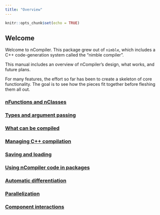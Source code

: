 ```yaml
---
title: "Overview"
---
```


```r
knitr::opts_chunk$set(echo = TRUE)
```

## Welcome

Welcome to nCompiler.  This package grew out of `nimble`, which includes a C++ code-generation system called the "nimble compiler".

This manual includes an overview of nCompiler's design, what works, and future plans.

For many features, the effort so far has been to create a skeleton of core functionality.  The goal is to see how the pieces fit together before fleshing them all out.

### [nFunctions and nClasses](nFunctions_and_nClasses.html)

### [Types and argument passing](types.html)

### [What can be compiled](what_can_be_compiled.html)

### [Managing C++ compilation](managing_compilation.html)

### [Saving and loading](saving_loading.html)

### [Using nCompiler code in packages](use_in_packages.html)

### [Automatic differentiation](automatic_differentiation.html)

### [Parallelization](parallelization.html)

### [Component interactions](component_interactions.html)
